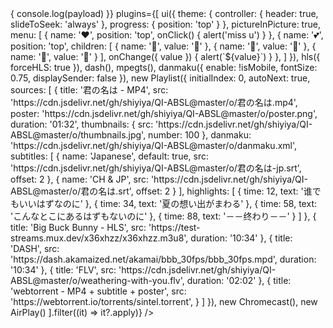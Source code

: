 
<div className="nx-rounded-sm nx-overflow-hidden" style={{ maxWidth: '1024px', margin: '2.5rem auto' }}>
  <Player
    volume={0.6}
    onEvent={(payload) => {
      console.log(payload)
    }}
    plugins={[
      ui({
        theme: {
          controller: { header: true, slideToSeek: 'always' },
          progress: { position: 'top' }
        },
        pictureInPicture: true,
        menu: [
          {
            name: '❤',
            position: 'top',
            onClick() {
              alert('miss u')
            }
          },
          {
            name: '💕',
            position: 'top',
            children: [
              {
                name: '🍓',
                value: '🍓'
              },
              {
                name: '🍉',
                value: '🍉'
              },
              {
                name: '🍎',
                value: '🍎'
              }
            ],
            onChange({ value }) {
              alert(`${value}`)
            }
          },
        ]
      }),
      hls({ forceHLS: true }),
      dash(),
      mpegts(),
      danmaku({ enable: !isMobile, fontSize: 0.75, displaySender: false }),
      new Playlist({
        initialIndex: 0,
        autoNext: true,
        sources: [
          {
            title: '君の名は - MP4',
            src: 'https://cdn.jsdelivr.net/gh/shiyiya/QI-ABSL@master/o/君の名は.mp4',
            poster: 'https://cdn.jsdelivr.net/gh/shiyiya/QI-ABSL@master/o/poster.png',
            duration: '01:32',
            thumbnails: {
              src: 'https://cdn.jsdelivr.net/gh/shiyiya/QI-ABSL@master/o/thumbnails.jpg',
              number: 100
            },
            danmaku: 'https://cdn.jsdelivr.net/gh/shiyiya/QI-ABSL@master/o/danmaku.xml',
            subtitles: [
              {
                name: 'Japanese',
                default: true,
                src: 'https://cdn.jsdelivr.net/gh/shiyiya/QI-ABSL@master/o/君の名は-jp.srt',
                offset: 2
              },
              {
                name: 'CH & JP',
                src: 'https://cdn.jsdelivr.net/gh/shiyiya/QI-ABSL@master/o/君の名は.srt',
                offset: 2
              }
            ],
            highlights: [
              {
                time: 12,
                text: '谁でもいいはずなのに'
              },
              {
                time: 34,
                text: '夏の想い出がまわる'
              },
              {
                time: 58,
                text: 'こんなとこにあるはずもないのに'
              },
              {
                time: 88,
                text: '－－终わり－－'
              }
            ]
          },
          {
            title: 'Big Buck Bunny - HLS',
            src: 'https://test-streams.mux.dev/x36xhzz/x36xhzz.m3u8',
            duration: '10:34'
          },
          {
            title: 'DASH',
            src: 'https://dash.akamaized.net/akamai/bbb_30fps/bbb_30fps.mpd',
            duration: '10:34'
          },
          {
            title: 'FLV',
            src: 'https://cdn.jsdelivr.net/gh/shiyiya/QI-ABSL@master/o/weathering-with-you.flv',
            duration: '02:02'
          },
          {
          title: 'webtorrent - MP4 + subtitle + poster',
          src: 'https://webtorrent.io/torrents/sintel.torrent',
          }
        ]
      }),
      new Chromecast(),
      new AirPlay()
    ].filter((it) => it?.apply)}
/>
</div>
